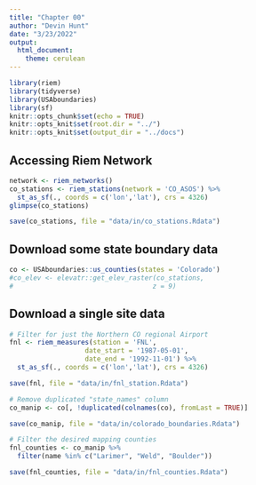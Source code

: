 ```yaml
---
title: "Chapter 00"
author: "Devin Hunt"
date: "3/23/2022"
output: 
  html_document:
    theme: cerulean
---
```


```r
library(riem)
library(tidyverse)
library(USAboundaries)
library(sf)
knitr::opts_chunk$set(echo = TRUE)
knitr::opts_knit$set(root.dir = "../")
knitr::opts_knit$set(output_dir = "../docs")
```

## Accessing Riem Network

```r
network <- riem_networks()
co_stations <- riem_stations(network = 'CO_ASOS') %>%
  st_as_sf(., coords = c('lon','lat'), crs = 4326)
glimpse(co_stations)

save(co_stations, file = "data/in/co_stations.Rdata")

```


## Download some state boundary data


```r
co <- USAboundaries::us_counties(states = 'Colorado')
#co_elev <- elevatr::get_elev_raster(co_stations,
#                                   z = 9)
```

## Download a single site data


```r
# Filter for just the Northern CO regional Airport
fnl <- riem_measures(station = 'FNL',
                   date_start = '1987-05-01',
                   date_end = '1992-11-01') %>%
  st_as_sf(., coords = c('lon','lat'), crs = 4326)

save(fnl, file = "data/in/fnl_station.Rdata")

# Remove duplicated "state_names" column
co_manip <- co[, !duplicated(colnames(co), fromLast = TRUE)]

save(co_manip, file = "data/in/colorado_boundaries.Rdata")

# Filter the desired mapping counties
fnl_counties <- co_manip %>% 
  filter(name %in% c("Larimer", "Weld", "Boulder"))

save(fnl_counties, file = "data/in/fnl_counties.Rdata")

```

